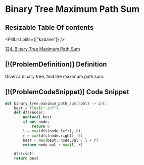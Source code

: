 # Binary Tree Maximum Path Sum

## Resizable Table Of contents

<DifficultyBadge difficulty="hard" />

<PillList pills={["kadane"]} />

[124. Binary Tree Maximum Path Sum](https://leetcode.com/problems/binary-tree-maximum-path-sum)

## [!(ProblemDefinition)] Definition

Given a binary tree, find the maximum path sum.

## [!(ProblemCodeSnippet)] Code Snippet

```python meta="source=problems/124-binary-tree-maximum-path-sum/solution.py"
def binary_tree_maximum_path_sum(root) -> int:
    best = float("-inf")
    def dfs(node):
        nonlocal best
        if not node:
            return 0
        l = max(dfs(node.left), 0)
        r = max(dfs(node.right), 0)
        best = max(best, node.val + l + r)
        return node.val + max(l, r)

    dfs(root)
    return best
```

